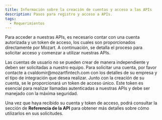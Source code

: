 ---
title: Información sobre la creación de cuentas y acceso a las APIs
description: Pasos para registro y acceso a APIs.
tags:
  - Requerimientos
---


Para acceder a nuestras APIs, es necesario contar con una cuenta autorizada y un token de acceso, los cuales son proporcionados directamente por Mozart. A continuación, se detalla el proceso para solicitar acceso y comenzar a utilizar nuestras APIs.

<Admonition type="important" title="Solicitud de Cuentas">
Las cuentas de usuario no se pueden crear de manera independiente y deben ser solicitadas a nuestro equipo. Para solicitar una cuenta, por favor contacte a cvaldomir@mozartfintech.com con los detalles de su empresa y el tipo de integración que desea realizar.
</Admonition>

<Admonition type="important" title="Tokens de Acceso">
Junto con la creación de su cuenta, se le proporcionará un token de acceso único. Este token es esencial para realizar llamadas autenticadas a nuestras APIs y debe ser manejado con la máxima seguridad.
</Admonition>

Una vez que haya recibido su cuenta y token de acceso, podrá consultar la sección de **Referencia de la API** para obtener más detalles sobre cómo utilizarlos en sus solicitudes.
